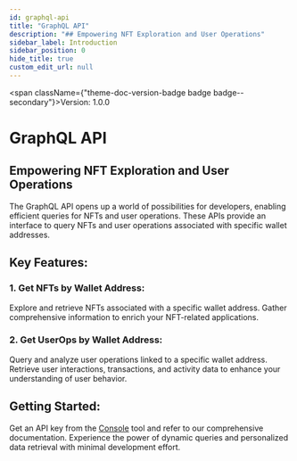 ```yaml
---
id: graphql-api
title: "GraphQL API"
description: "## Empowering NFT Exploration and User Operations"
sidebar_label: Introduction
sidebar_position: 0
hide_title: true
custom_edit_url: null
---
```



<span className={"theme-doc-version-badge badge badge--secondary"}>Version: 1.0.0</span>

<h1 className={"openapi__heading"}>GraphQL API</h1>



## Empowering NFT Exploration and User Operations
The GraphQL API opens up a world of possibilities for developers, enabling efficient queries for NFTs and user operations. These APIs provide an interface to query NFTs and user operations associated with specific wallet addresses.
## Key Features:
### 1. Get NFTs by Wallet Address:
  Explore and retrieve NFTs associated with a specific wallet address. Gather comprehensive information to enrich your NFT-related applications.

### 2. Get UserOps by Wallet Address:
  Query and analyze user operations linked to a specific wallet address. Retrieve user interactions, transactions, and activity data to enhance your understanding of user behavior.

## Getting Started:
Get an API key from the [Console](https://console.fuse.io/build) tool and refer to our comprehensive documentation. Experience the power of dynamic queries and personalized data retrieval with minimal development effort.



      